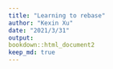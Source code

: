 ```yaml
---
title: "Learning to rebase"
author: "Kexin Xu"
date: "2021/3/31"
output:
bookdown::html_document2
keep_md: true
---
```

